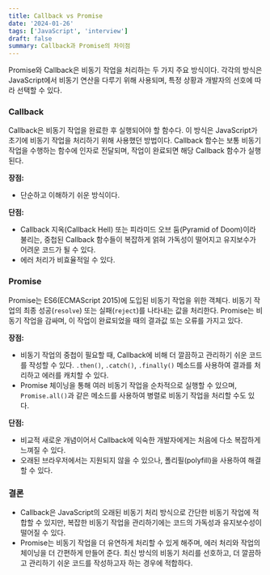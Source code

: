 ```yaml
---
title: Callback vs Promise
date: '2024-01-26'
tags: ['JavaScript', 'interview']
draft: false
summary: Callback과 Promise의 차이점
---
```


Promise와 Callback은 비동기 작업을 처리하는 두 가지 주요 방식이다. 각각의 방식은 JavaScript에서 비동기 연산을 다루기 위해 사용되며, 특정 상황과 개발자의 선호에 따라 선택할 수 있다.

### Callback
Callback은 비동기 작업을 완료한 후 실행되어야 할 함수다. 이 방식은 JavaScript가 초기에 비동기 작업을 처리하기 위해 사용했던 방법이다. Callback 함수는 보통 비동기 작업을 수행하는 함수에 인자로 전달되며, 작업이 완료되면 해당 Callback 함수가 실행된다.

**장점:**
- 단순하고 이해하기 쉬운 방식이다.

**단점:**
- Callback 지옥(Callback Hell) 또는 피라미드 오브 둠(Pyramid of Doom)이라 불리는, 중첩된 Callback 함수들이 복잡하게 얽혀 가독성이 떨어지고 유지보수가 어려운 코드가 될 수 있다.
- 에러 처리가 비효율적일 수 있다.

### Promise
Promise는 ES6(ECMAScript 2015)에 도입된 비동기 작업을 위한 객체다. 비동기 작업의 최종 성공(`resolve`) 또는 실패(`reject`)를 나타내는 값을 처리한다. Promise는 비동기 작업을 감싸며, 이 작업이 완료되었을 때의 결과값 또는 오류를 가지고 있다.

**장점:**
- 비동기 작업의 중첩이 필요할 때, Callback에 비해 더 깔끔하고 관리하기 쉬운 코드를 작성할 수 있다. `.then()`, `.catch()`, `.finally()` 메소드를 사용하여 결과를 처리하고 에러를 캐치할 수 있다.
- Promise 체이닝을 통해 여러 비동기 작업을 순차적으로 실행할 수 있으며, `Promise.all()`과 같은 메소드를 사용하여 병렬로 비동기 작업을 처리할 수도 있다.

**단점:**
- 비교적 새로운 개념이어서 Callback에 익숙한 개발자에게는 처음에 다소 복잡하게 느껴질 수 있다.
- 오래된 브라우저에서는 지원되지 않을 수 있으나, 폴리필(polyfill)을 사용하여 해결할 수 있다.

### 결론
- Callback은 JavaScript의 오래된 비동기 처리 방식으로 간단한 비동기 작업에 적합할 수 있지만, 복잡한 비동기 작업을 관리하기에는 코드의 가독성과 유지보수성이 떨어질 수 있다.
- Promise는 비동기 작업을 더 유연하게 처리할 수 있게 해주며, 에러 처리와 작업의 체이닝을 더 간편하게 만들어 준다. 최신 방식의 비동기 처리를 선호하고, 더 깔끔하고 관리하기 쉬운 코드를 작성하고자 하는 경우에 적합하다.